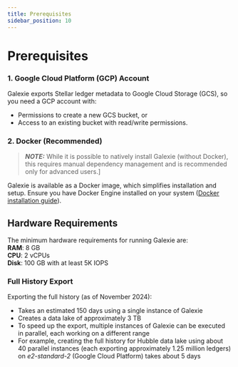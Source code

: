 ```yaml
---
title: Prerequisites
sidebar_position: 10
---
```


# Prerequisites

### 1. Google Cloud Platform (GCP) Account

Galexie exports Stellar ledger metadata to Google Cloud Storage (GCS), so you need a GCP account with:

- Permissions to create a new GCS bucket, or
- Access to an existing bucket with read/write permissions.

### 2. Docker (Recommended)

> **_NOTE:_** While it is possible to natively install Galexie (without Docker), this requires manual dependency management and is recommended only for advanced users.]

Galexie is available as a Docker image, which simplifies installation and setup. Ensure you have Docker Engine installed on your system ([Docker installation guide](https://docs.docker.com/engine/install/)).

## Hardware Requirements

The minimum hardware requirements for running Galexie are:\
**RAM**: 8 GB\
**CPU**: 2 vCPUs\
**Disk**: 100 GB with at least 5K IOPS

### Full History Export

Exporting the full history (as of November 2024):

- Takes an estimated 150 days using a single instance of Galexie
- Creates a data lake of approximately 3 TB
- To speed up the export, multiple instances of Galexie can be executed in parallel, each working on a different range
- For example, creating the full history for Hubble data lake using about 40 parallel instances (each exporting approximately 1.25 million ledgers) on _e2-standard-2_ (Google Cloud Platform) takes about 5 days
